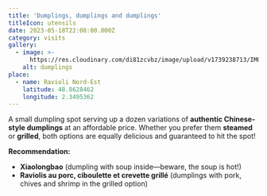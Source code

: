 ```yaml
---
title: 'Dumplings, dumplings and dumplings'
titleIcon: utensils
date: 2023-05-18T22:08:00.000Z
category: visits
gallery:
  - image: >-
      https://res.cloudinary.com/di81zcvbz/image/upload/v1739238713/IMG_64857454_AnalogGold_m4ptfq.jpg
    alt: dumplings
place:
  - name: Ravioli Nord-Est
    latitude: 48.8628462
    longitude: 2.3495362
---
```


A small dumpling spot serving up a dozen variations of **authentic Chinese-style dumplings** at an affordable price. Whether you prefer them **steamed** or **grilled**, both options are equally delicious and guaranteed to hit the spot!

**Recommendation:**

* **Xiaolongbao** (dumpling with soup inside—beware, the soup is hot!)
* **Raviolis au porc, ciboulette et crevette grillé** (dumplings with pork, chives and shrimp in the grilled option)
